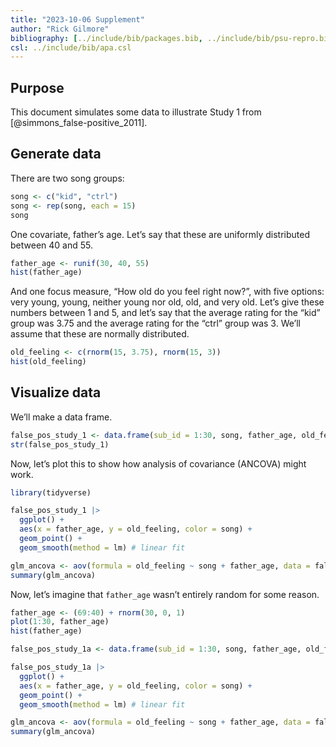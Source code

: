 ```yaml
---
title: "2023-10-06 Supplement"
author: "Rick Gilmore"
bibliography: [../include/bib/packages.bib, ../include/bib/psu-repro.bib]
csl: ../include/bib/apa.csl
---
```


## Purpose

This document simulates some data to illustrate Study 1 from [@simmons_false-positive_2011].

## Generate data

There are two song groups:

```r
song <- c("kid", "ctrl")
song <- rep(song, each = 15)
song
```

One covariate, father's age.
Let's say that these are uniformly distributed between 40 and 55.

```r
father_age <- runif(30, 40, 55)
hist(father_age)
```

And one focus measure, “How old do you feel right now?”, with five options: very young, young, neither young nor old, old, and very old.
Let's give these numbers between 1 and 5, and let's say that the average rating for the "kid" group was 3.75 and the average rating for the "ctrl" group was 3.
We'll assume that these are normally distributed.

```r
old_feeling <- c(rnorm(15, 3.75), rnorm(15, 3))
hist(old_feeling)
```

## Visualize data

We'll make a data frame.

```r
false_pos_study_1 <- data.frame(sub_id = 1:30, song, father_age, old_feeling)
str(false_pos_study_1)
```
Now, let's plot this to show how analysis of covariance (ANCOVA) might work.

```r

library(tidyverse)

false_pos_study_1 |>
  ggplot() +
  aes(x = father_age, y = old_feeling, color = song) +
  geom_point() +
  geom_smooth(method = lm) # linear fit
```

```r
glm_ancova <- aov(formula = old_feeling ~ song + father_age, data = false_pos_study_1)
summary(glm_ancova)
```
Now, let's imagine that `father_age` wasn't entirely random for some reason.

```r
father_age <- (69:40) + rnorm(30, 0, 1)
plot(1:30, father_age)
hist(father_age)
```

```r
false_pos_study_1a <- data.frame(sub_id = 1:30, song, father_age, old_feeling)

false_pos_study_1a |>
  ggplot() +
  aes(x = father_age, y = old_feeling, color = song) +
  geom_point() +
  geom_smooth(method = lm) # linear fit

glm_ancova <- aov(formula = old_feeling ~ song + father_age, data = false_pos_study_1a)
summary(glm_ancova)
```

